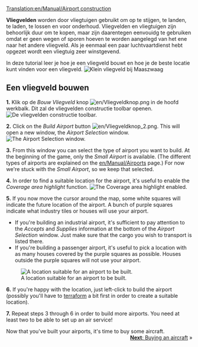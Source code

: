 [[Translation:en/Manual/Airport construction]]
{{nl/Vertaling|en/Manual/Building airports|0}}

{{nl/Samenvoegen|nl/Manual/Bouw vliegveld}}

{{nl/Manual/Tutorial/Tutorial}}

'''Vliegvelden''' worden door vliegtuigen gebruikt om op te stijgen, te landen, te laden, te lossen en voor onderhoud. Vliegvelden en vliegtuigen zijn behoorlijk duur om te kopen, maar zijn daarentegen eenvouidg te gebruiken omdat er geen wegen of sporen hoeven te worden aangelegd van het ene naar het andere vliegveld. Als je eenmaal een paar luchtvaartdienst hebt opgezet wordt een vliegtuig zeer winstgevend. 

In deze tutorial leer je hoe je een vliegveld bouwt en hoe je de beste locatie kunt vinden voor een vliegveld.
[[File:nl/Manual/Vliegveld 1.png|frame|none|Klein vliegveld bij Maaszwaag]]

==Een vliegveld bouwen==

'''1.''' Klik op de ''Bouw Vliegveld'' knop [[File:en/Vliegveldknop.png]] in de hoofd werkbalk. Dit zal de vliegvelden constructie toolbar openen.
[[File:en/Vliegveld balk.png|frame|none|De vliegvelden constructie toolbar.]]

'''2.''' Click on the ''Build Airport'' button [[File:en/Vliegveldknop 2.png]]. This will open a new window, the ''Airport Selection'' window.
[[File:nl/Manual/Vliegveld 2.png|frame|none|The Airport Selection window.]]

'''3.''' From this window you can select the type of airport you want to build. At the beginning of the game, only the ''Small Airport'' is available. (The different types of airports are explained on the [[en/Manual/Airports]] page.) For now we're stuck with the ''Small Airport'', so we keep that selected.

'''4.''' In order to find a suitable location for the airport, it's useful to enable the ''Coverage area highlight'' function.
[[File:nl/Manual/Vliegveld 3.png|frame|none|The Coverage area highlight enabled.]]

'''5.''' If you now move the cursor around the map, some white squares will indicate the future location of the airport. A bunch of purple squares indicate what industry tiles or houses will use your airport. 
* If you're building an industrial airport, it's sufficient to pay attention to the ''Accepts'' and ''Supplies'' information at the bottom of the ''Airport Selection'' window. Just make sure that the cargo you wish to transport is listed there.
* If you're building a passenger airport, it's useful to pick a location with as many houses covered by the purple squares as possible. Houses outside the purple squares will not use your airport.
[[File:en/Vliegveld 4.png|frame|none|A location suitable for an airport to be built.]]

'''6.''' If you're happy with the location, just left-click to build the airport (possibly you'll have to [[en/Manual/Landscaping|terraform]] a bit first in order to create a suitable location).

'''7.''' Repeat steps 3 through 6 in order to build more airports. You need at least two to be able to set up an air service!


Now that you've built your airports, it's time to buy some aircraft.
<span style="float: right">[[en/Manual/Buying aircraft|'''Next''': Buying an aircraft]] &raquo;</span>